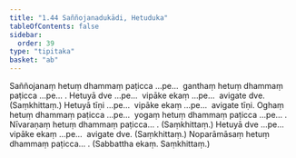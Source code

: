 ```yaml
---
title: "1.44 Saññojanadukādi, Hetuduka"
tableOfContents: false
sidebar:
  order: 39
type: "tipitaka"
basket: "ab"
---
```



<DynamicBreadcrumb />

<Division number="85">

<Paragraph number="251">
Saññojanaṃ hetuṃ dhammaṃ paṭicca …pe…  ganthaṃ hetuṃ dhammaṃ paṭicca …pe… .
</Paragraph>

<Paragraph number="252">
Hetuyā dve …pe…  vipāke ekaṃ …pe…  avigate dve. (Saṃkhittaṃ.)
</Paragraph>

<Paragraph number="253">
Hetuyā tīṇi …pe…  vipāke ekaṃ …pe…  avigate tīṇi.
</Paragraph>

<Paragraph number="254">
Oghaṃ hetuṃ dhammaṃ paṭicca …pe…  yogaṃ hetuṃ dhammaṃ paṭicca …pe… .
</Paragraph>

<Paragraph number="255">
Nīvaraṇaṃ hetuṃ dhammaṃ paṭicca… . (Saṃkhittaṃ.)
</Paragraph>

<Paragraph number="256">
Hetuyā dve …pe…  vipāke ekaṃ …pe…  avigate dve. (Saṃkhittaṃ.)
</Paragraph>

<Paragraph number="257">
Noparāmāsaṃ hetuṃ dhammaṃ paṭicca… . (Sabbattha ekaṃ. Saṃkhittaṃ.)
</Paragraph>
</Division>